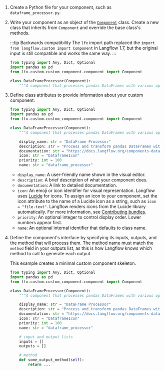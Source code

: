 1. Create a Python file for your component, such as `dataframe_processor.py`.

2. Write your component as an object of the [`Component`](https://github.com/langflow-ai/langflow/blob/main/src/backend/base/langflow/custom/custom_component/component.py) class. Create a new class that inherits from `Component` and override the base class's methods.

    :::tip Backwards compatibility
    The `lfx` import path replaced the `import from langflow.custom import Component` in Langflow 1.7, but the original input is still compatible and works the same way.
    :::

    ```python
    from typing import Any, Dict, Optional
    import pandas as pd
    from lfx.custom.custom_component.component import Component

    class DataFrameProcessor(Component):
        """A component that processes pandas DataFrames with various operations."""
    ```

3. Define class attributes to provide information about your custom component:

    ```python
    from typing import Any, Dict, Optional
    import pandas as pd
    from lfx.custom.custom_component.component import Component

    class DataFrameProcessor(Component):
        """A component that processes pandas DataFrames with various operations."""

        display_name: str = "DataFrame Processor"
        description: str = "Process and transform pandas DataFrames with various operations like filtering, sorting, and aggregation."
        documentation: str = "https://docs.langflow.org/components-dataframe-processor"
        icon: str = "DataframeIcon"
        priority: int = 100
        name: str = "dataframe_processor"
    ```

   * `display_name`: A user-friendly name shown in the visual editor.
   * `description`: A brief description of what your component does.
   * `documentation`: A link to detailed documentation.
   * `icon`: An emoji or icon identifier for visual representation.
      Langflow uses [Lucide](https://lucide.dev/icons) for icons. To assign an icon to your component, set the icon attribute to the name of a Lucide icon as a string, such as `icon = "file-text"`. Langflow renders icons from the Lucide library automatically.
      For more information, see [Contributing bundles](/contributing-bundles#add-the-bundle-to-the-frontend-folder).
   * `priority`: An optional integer to control display order. Lower numbers appear first.
   * `name`: An optional internal identifier that defaults to class name.
4. Define the component's interface by specifying its inputs, outputs, and the method that will process them. The method name must match the `method` field in your outputs list, as this is how Langflow knows which method to call to generate each output.

    This example creates a minimal custom component skeleton.

    ```python
    from typing import Any, Dict, Optional
    import pandas as pd
    from lfx.custom.custom_component.component import Component

    class DataFrameProcessor(Component):
        """A component that processes pandas DataFrames with various operations."""

        display_name: str = "DataFrame Processor"
        description: str = "Process and transform pandas DataFrames with various operations like filtering, sorting, and aggregation."
        documentation: str = "https://docs.langflow.org/components-dataframe-processor"
        icon: str = "DataframeIcon"
        priority: int = 100
        name: str = "dataframe_processor"

        # input and output lists
        inputs = []
        outputs = []

        # method
        def some_output_method(self):
            return ...
    ```

